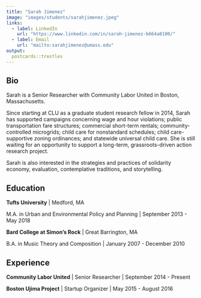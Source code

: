 ```yaml
---
title: "Sarah Jimenez"
image: "images/students/sarahjimenez.jpeg"
links:
  - label: LinkedIn
    url: "https://www.linkedin.com/in/sarah-jimenez-b664a8100/"
  - label: Email
    url: "mailto:sarahjimenez@umass.edu"
output:
  postcards::trestles
---
```

 
## Bio

Sarah is a Senior Researcher with Community Labor United in Boston, Massachusetts. 

Since starting at CLU as a graduate student research fellow in 2014, Sarah has supported campaigns concerning wage and hour violations; public transportation fare structures; commercial short-term rentals; community-controlled microgrids; child care for nonstandard schedules; child care-supportive zoning ordinances; and statewide universal child care. She is still waiting for an opportunity to support a long-term, grassroots-driven action research project. 

Sarah is also interested in the strategies and practices of solidarity economy, evaluation, contemplative traditions, and storytelling. 

## Education

**Tufts University** | Medford, MA

M.A. in Urban and Environmental Policy and Planning | September 2013 - May 2018

**Bard College at Simon's Rock** | Great Barrington, MA

B.A. in Music Theory and Composition | January 2007 - December 2010

## Experience

**Community Labor United** | Senior Researcher | September 2014 - Present

**Boston Ujima Project** | Startup Organizer | May 2015 - August 2016
